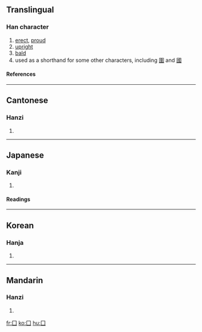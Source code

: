 {{see|圍|國}}
==Translingual==
{{Han stroke|[[Image:囗-order.gif]]}}
===Han character===
{{Han char|rn=31|rad=囗|as=00|sn=3|four=6000<sub>0</sub>|canj=月一 (BM), XX月一 (XXBM)}}
# [[erect]], [[proud]]
# [[upright]]
# [[bald]]
# used as a shorthand for some other characters, including [[圍]] and [[國]]
====References====
{{Han ref|kx=0216.140|dkj=04675|dj=0439.150|hdz=10710.080|uh=56D7|ud=22231|bh=C949|bd=51529}}
----
==Cantonese==
===Hanzi===
{{yue-hanzi|jyut=[[wai4]]|y=[[wai4]]}}
# {{defn|Cantonese}}
----
==Japanese==
===Kanji===
{{ja-kanji|grade=|rs=囗00}}
# {{defn|Japanese}} 
====Readings====
{{ja-readings|on=[[い]] (i), [[こく]] (koku)|kun=[[かこむ]] (kakomu), [[くに]] (kuni)}}
----
==Korean==
===Hanja===
{{ko-hanja|hangeul=[[국]], [[위]]|rv=guk, wi|mr=kuk, wi}}
# {{defn|Korean}}
----
==Mandarin==
===Hanzi===
{{cmn-hanzi|pin=[[wéi]] ([[wei2]]), [[guó]] ([[guo2]])|wg=wei<sup>2</sup>}}
# {{defn|Mandarin}}

[[fr:囗]]
[[ko:囗]]
[[hu:囗]]